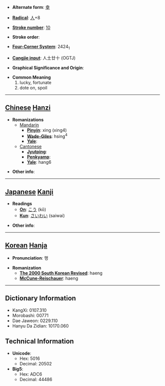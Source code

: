 * '''Alternate form''': [[幸]]

* '''[[Wiktionary:Chinese radical index| Radical]]''': [[Wiktionary:Chinese radical index 人|人]]+8

* '''[[Wiktionary:Chinese total strokes index|Stroke number]]''': [[Wiktionary:Chinese total strokes index 10|10]]

* '''Stroke order''': 

* '''[[Wiktionary:Chinese four corner index|Four-Corner System]]''': 2424<sub>1</sub>

* '''[[Wiktionary:Chinese Cangjie index|Cangjie input]]''': 人土廿十 (OGTJ)

* '''Graphical Significance and Origin''': 

* '''Common Meaning'''
*#lucky, fortunate
*# dote on, spoil


----

== [[Chinese]] [[Hanzi]] ==

* '''Romanizations'''
** [[Mandarin]]
*** '''[[Pinyin]]''': xìng (xing4)
*** '''[[Wade-Giles]]''': hsing<sup>4</sup>
*** '''[[Yale]]''': 
**[[Cantonese]]
***'''[[Jyutping]]''':
***'''[[Penkyamp]]''': 
***'''[[Yale]]''': hang6

* '''Other info''': 

----

== [[Japanese]] [[Kanji]] ==

* '''Readings'''
** '''[[On]]''': [[こう]] (kō)
** '''[[Kun]]''': [[さいわい]] (saiwai)

* '''Other info''':  

----

== [[Korean]] [[Hanja]] ==

* '''Pronunciation''': 행

* '''Romanization'''
** '''[[The 2000 South Korean Revised Romanization|The 2000 South Korean Revised]]''': haeng
** '''[[McCune-Reischauer]]''': haeng

----

== Dictionary Information ==

* KangXi: 0107.310
* Morobashi: 00771
* Dae Jaweon: 0229.110
* Hanyu Da Zidian: 10170.060

== Technical Information ==

* '''Unicode''':
** Hex: 5016
** Decimal: 20502
* '''Big5''':
** Hex: ADC6
** Decimal: 44486